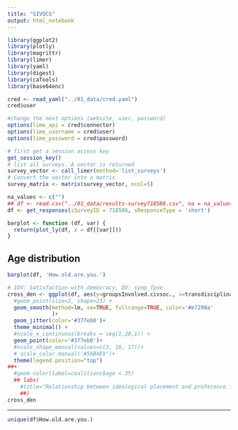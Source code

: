 ```yaml
---
title: "SIVOCS"
output: html_notebook
---
```

```r
library(ggplot2)
library(plotly)
library(magrittr)
library(limer)
library(yaml)
library(digest)
library(caTools)
library(base64enc)


```

```r
cred <- read_yaml("../01_data/cred.yaml")
cred$user

#change the next options (website, user, password)
options(lime_api = cred$connector)
options(lime_username = cred$user)
options(lime_password = cred$password)

# first get a session access key
get_session_key()
# list all surveys. A vector is returned
survey_vector <- call_limer(method='list_surveys')
# Convert the vector into a matrix
survey_matrix <- matrix(survey_vector, ncol=5)


```


```r
na_values <- c("")
## df <- read.csv("../01_data/results-survey718586.csv", na = na_values)
df <- get_responses(iSurveyID = 718586, sResponseType = 'short')

```

```r

barplot <- function (df, var) {
  return(plot_ly(df, x = df[[var]]))
}
```


## Age distribution

```r
barplot(df, 'How.old.are.you.')
```


```r
# IDV: Satisfaction with democracy, DV: symp_fpoe
cross_den <- ggplot(df, aes(y=groupsInvolved.civsoc., x=transdisciplinaryExp.rate.)) +
  #geom_point(size=2, shape=23) +
  geom_smooth(method=lm, se=TRUE, fullrange=TRUE, color='#e7298a'
              )+
  geom_jitter(color='#377eb8')+
  theme_minimal() +
  #scale_x_continuous(breaks = seq(1,20,1)) + 
  geom_point(color='#377eb8')+
  #scale_shape_manual(values=c(3, 16, 17))+ 
  # scale_color_manual('#56B4E9')+
  theme(legend.position="top")
##+ 
  #geom_color(label=coalitions$age < 35)
  ## labs(
    #title="Relationship between ideological placement and preference for ÖVP-ÖFP coalition",
    ##)
cross_den
```
















---

```r
unique(df$How.old.are.you.)
```

